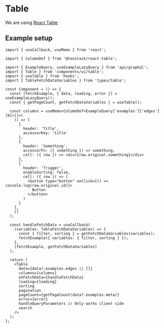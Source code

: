 
<Meta title="Instructions/Table" />

# Table

We are using [React Table](https://tanstack.com/table/v8).

## Example setup

```tsx
import { useCallback, useMemo } from 'react';

import { ColumnDef } from '@tanstack/react-table';

import { ExampleQuery, useExampleLazyQuery } from 'api/graphql';
import { Table } from 'components/ui/table';
import { useTable } from 'hooks';
import { TableFetchDataVariables } from 'types/table';

const Component = () => {
  const [fetchExample, { data, loading, error }] = useExampleLazyQuery();
  const { getPageCount, getFetchDataVariables } = useTable();

  const columns = useMemo<ColumnDef<ExampleQuery['examples']['edges'][0]>[]>(
    () => [
      {
        header: 'Title',
        accessorKey: 'title'
      },
      {
        header: 'Something',
        accessorFn: ({ something }) => something,
        cell: ({ row }) => <div>{row.original.something}</div>
      },
      {
        header: 'Trigger',
        enableSorting: false,
        cell: ({ row }) => (
          <button type="button" onClick={() => console.log(row.original.id)}>
            Button
          </button>
        )
      }
    ],
    []
  );

  const handleFetchData = useCallback(
    (variables: TableFetchDataVariables) => {
      const { filter, sorting } = getFetchDataVariables(variables);
      fetchExample({ variables: { filter, sorting } });
    },
    [fetchExample, getFetchDataVariables]
  );

  return (
    <Table
      data={data?.examples.edges || []}
      columns={columns}
      onFetchData={handleFetchData}
      loading={loading}
      sorting
      pagination
      pageCount={getPageCount(data?.examples.meta)}
      error={error}
      handleQueryParameters // Only works client side
      search
    />
  );
};
```
